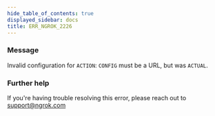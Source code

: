 ```yaml
---
hide_table_of_contents: true
displayed_sidebar: docs
title: ERR_NGROK_2226
---
```




### Message

Invalid configuration for `ACTION`: `CONFIG` must be a URL, but was `ACTUAL`.

<ErrorDetails error="err_ngrok_2226" />

### Further help

If you're having trouble resolving this error, please reach out to [support@ngrok.com](mailto:support@ngrok.com?subject=Help%20with%20ERR_NGROK_2226)
